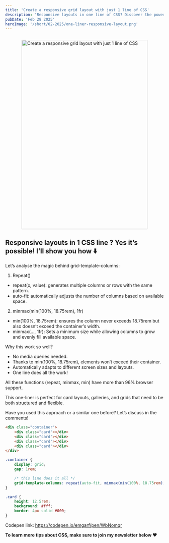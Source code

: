 ```yaml
---
title: 'Create a responsive grid layout with just 1 line of CSS'
description: 'Responsive layouts in one line of CSS? Discover the power of flexible, media-query-free design for seamless adaptation to any screen.'
pubDate: 'Feb 28 2025'
heroImage: '/short/02-2025/one-liner-responsive-layout.png'
---
```



<Image
	src="/short/02-2025/one-liner-responsive-layout.gif"
	alt="Create a responsive grid layout with just 1 line of CSS"
	width="400"
	height="600"
	style="margin: 2em auto 1em auto; display: block; border: 4px solid var(--border)"
/>

## Responsive layouts in 1 CSS line ? Yes it’s possible! I’ll show you how ⬇️

Let’s analyse the magic behind grid-template-columns:

1. Repeat()

- repeat(x, value): generates multiple columns or rows with the same pattern.
- auto-fit: automatically adjusts the number of columns based on available space.

2. minmax(min(100%, 18.75rem), 1fr)

- min(100%, 18.75rem): ensures the column never exceeds 18.75rem but also doesn’t exceed the container’s width.
- minmax(..., 1fr): Sets a minimum size while allowing columns to grow and evenly fill available space.

Why this work so well?

- No media queries needed.
- Thanks to min(100%, 18.75rem), elements won’t exceed their container.
- Automatically adapts to different screen sizes and layouts.
- One line does all the work!

All these functions (repeat, minmax, min) have more than 96% browser support.

This one-liner is perfect for card layouts, galleries, and grids that need to be both structured and flexible.

Have you used this approach or a similar one before?
Let’s discuss in the comments!

```html
<div class="container">
	<div class="card"></div>
	<div class="card"></div>
	<div class="card"></div>
	<div class="card"></div>
</div>
```

```css
.container {
	display: grid;
	gap: 1rem;

	/* this line does it all */
	grid-template-columns: repeat(auto-fit, minmax(min(100%, 18.75rem), 1fr));
}

.card {
	height: 12.5rem;
	background: #fff;
	border: 4px solid #000;
}
```

Codepen link: https://codepen.io/emgarf/pen/WbNomqr

**To learn more tips about CSS, make sure to join my newsletter below ❤️**

